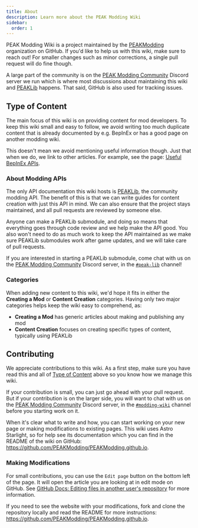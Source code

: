 ```yaml
---
title: About
description: Learn more about the PEAK Modding Wiki
sidebar:
  order: 1
---
```


PEAK Modding Wiki is a project maintained by the [PEAKModding](https://github.com/PEAKModding) organization on GitHub.
If you'd like to help us with this wiki, make sure to reach out! For smaller changes such as minor corrections, a single pull request will do fine though.

A large part of the community is on the [PEAK Modding Community](https://discord.gg/SAw86z24rB) Discord server we run which is where most discussions about maintaining this wiki and [PEAKLib](https://github.com/PEAKModding/PEAKLib) happens. That said, GitHub is also used for tracking issues.

## Type of Content

The main focus of this wiki is on providing content for mod developers. To keep this wiki small and easy to follow, we avoid writing too much duplicate content that is already documented by e.g. BepInEx or has a good page on another modding wiki.

This doesn't mean we avoid mentioning useful information though. Just that when we do, we link to other articles. For example, see the page: [Useful BepInEx APIs](/creating-a-mod/useful-bepinex-apis).

### About Modding APIs

The only API documentation this wiki hosts is [PEAKLib](https://github.com/PEAKModding/PEAKLib), the community modding API.
The benefit of this is that we can write guides for content creation with just this API in mind. We can also ensure that the project stays maintained, and all pull requests are reviewed by someone else.

Anyone can make a PEAKLib submodule, and doing so means that everything goes through code review and we help make the API good. You also won't need to do as much work to keep the API maintained as we make sure PEAKLib submodules work after game updates, and we will take care of pull requests.

If you are interested in starting a PEAKLib submodule, come chat with us on the [PEAK Modding Community](https://discord.gg/SAw86z24rB) Discord server, in the [`#peak-lib`](https://discord.com/channels/1363179626435707082/1387320203746082866) channel!

### Categories

When adding new content to this wiki, we'd hope it fits in either the **Creating a Mod** or **Content Creation** categories.
Having only two major categories helps keep the wiki easy to comprehend, as:

- **Creating a Mod** has generic articles about making and publishing any mod
- **Content Creation** focuses on creating specific types of content, typically using PEAKLib

## Contributing

We appreciate contributions to this wiki. As a first step, make sure you have read this and all of [Type of Content](#type-of-content) above so you know how we manage this wiki.

If your contribution is small, you can just go ahead with your pull request. But if your contribution is on the larger side, you will want to chat with us on the [PEAK Modding Community](https://discord.gg/SAw86z24rB) Discord server, in the [`#modding-wiki`](https://discord.com/channels/1363179626435707082/1385365493698924574) channel before you starting work on it.

When it's clear what to write and how, you can start working on your new page or making modifications to existing pages.
This wiki uses Astro Starlight, so for help see its documentation which you can find in the README of the wiki on GitHub: https://github.com/PEAKModding/PEAKModding.github.io.

### Making Modifications

For small contributions, you can use the `Edit page` button on the bottom left of the page. It will open the article you are looking at in edit mode on GitHub. See [GitHub Docs: Editing files in another user's repository](https://docs.github.com/en/repositories/working-with-files/managing-files/editing-files#editing-files-in-another-users-repository) for more information.

If you need to see the website with your modifications, fork and clone the repository locally and read the README for more instructions: https://github.com/PEAKModding/PEAKModding.github.io.

